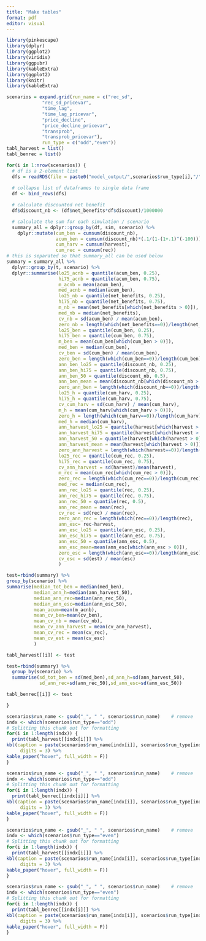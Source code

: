 ```yaml
---
title: "Make tables"
format: pdf
editor: visual
---
```


```r
library(pinkescape)
library(dplyr)
library(ggplot2)
library(viridis)
library(ggpubr)
library(kableExtra)
library(ggplot2)
library(knitr)
library(kableExtra)
```

```r

scenarios = expand.grid(run_name = c("rec_sd",
             "rec_sd_pricevar",
             "time_lag",
             "time_lag_pricevar",
             "price_decline",
             "price_decline_pricevar",
             "transprob",
             "transprob_pricevar"),
             run_type = c("odd","even"))
tabl_harvest = list()
tabl_benrec = list()

for(i in 1:nrow(scenarios)) {
  # df is a 2-element list
  dfs = readRDS(file = paste0("model_output/",scenarios$run_type[i],"/",scenarios$run_name[i],".rds"))
  
  # collapse list of dataframes to single data frame
  df <- bind_rows(dfs)

  # calculate discounted net benefit
  df$discount_nb <- (df$net_benefits*df$discount)/1000000

  # calculate the sum for each simulation / scenario
  summary_all = dplyr::group_by(df, sim, scenario) %>% 
    dplyr::mutate(cum_ben = cumsum(discount_nb),
                  acum_ben = cumsum(discount_nb)*(.1/(1-(1+.1)^(-100))),
                  cum_harv = cumsum(harvest),
                  cum_rec = cumsum(rec))
# this is separated so that summary_all can be used below
summary = summary_all %>%
  dplyr::group_by(t, scenario) %>% 
  dplyr::summarise(lo25_acnb = quantile(acum_ben, 0.25),
                   hi75_acnb = quantile(acum_ben, 0.75),
                   m_acnb = mean(acum_ben),
                   med_acnb = median(acum_ben),
                   lo25_nb = quantile(net_benefits, 0.25),
                   hi75_nb = quantile(net_benefits, 0.75),
                   m_nb = mean(net_benefits[which(net_benefits > 0)]),
                   med_nb = median(net_benefits),
                   cv_nb = sd(acum_ben) / mean(acum_ben),
                   zero_nb = length(which(net_benefits==0))/length(net_benefits),
                   lo25_ben = quantile(cum_ben, 0.25),
                   hi75_ben = quantile(cum_ben, 0.75),
                   m_ben = mean(cum_ben[which(cum_ben > 0)]),
                   med_ben = median(cum_ben),
                   cv_ben = sd(cum_ben) / mean(cum_ben),
                   zero_ben = length(which(cum_ben==0))/length(cum_ben),
                   ann_ben_lo25 = quantile(discount_nb, 0.25),
                   ann_ben_hi75 = quantile(discount_nb, 0.75),
                   ann_ben_50 = quantile(discount_nb, 0.5),
                   ann_ben_mean = mean(discount_nb[which(discount_nb > 0)]),
                   zero_ann_ben = length(which(discount_nb==0))/length(discount_nb),
                   lo25_h = quantile(cum_harv, 0.25),
                   hi75_h = quantile(cum_harv, 0.75),
                   cv_cum_harv = sd(cum_harv) / mean(cum_harv),
                   m_h = mean(cum_harv[which(cum_harv > 0)]),
                   zero_h = length(which(cum_harv==0))/length(cum_harv),
                   med_h = median(cum_harv),
                   ann_harvest_lo25 = quantile(harvest[which(harvest > 0)], 0.25),
                   ann_harvest_hi75 = quantile(harvest[which(harvest > 0)], 0.75),
                   ann_harvest_50 = quantile(harvest[which(harvest > 0)], 0.5),
                   ann_harvest_mean = mean(harvest[which(harvest > 0)]),
                   zero_ann_harvest = length(which(harvest==0))/length(harvest),
                   lo25_rec = quantile(cum_rec, 0.25),
                   hi75_rec = quantile(cum_rec, 0.75),
                   cv_ann_harvest = sd(harvest)/mean(harvest),
                   m_rec = mean(cum_rec[which(cum_rec > 0)]),
                   zero_rec = length(which(cum_rec==0))/length(cum_rec),
                   med_rec = median(cum_rec),
                   ann_rec_lo25 = quantile(rec, 0.25),
                   ann_rec_hi75 = quantile(rec, 0.75),
                   ann_rec_50 = quantile(rec, 0.5),
                   ann_rec_mean = mean(rec),
                   cv_rec = sd(rec) / mean(rec),
                   zero_ann_rec = length(which(rec==0))/length(rec),
                   ann_esc= rec-harvest,
                   ann_esc_lo25 = quantile(ann_esc, 0.25),
                   ann_esc_hi75 = quantile(ann_esc, 0.75),
                   ann_esc_50 = quantile(ann_esc, 0.5),
                   ann_esc_mean=mean(ann_esc[which(ann_esc > 0)]),
                   zero_esc = length(which(ann_esc==0))/length(ann_esc),
                   cv_esc = sd(est) / mean(esc)
                   )

test=rbind(summary) %>%
group_by(scenario) %>%
summarise(median_tot_ben = median(med_ben),
          median_ann_h=median(ann_harvest_50), 
          mediam_ann_rec=median(ann_rec_50),
          median_ann_esc=median(ann_esc_50),
          mean_acum=mean(m_acnb),
          mean_cv_ben=mean(cv_ben),
          mean_cv_nb = mean(cv_nb),
          mean_cv_ann_harvest = mean(cv_ann_harvest),
          mean_cv_rec = mean(cv_rec),
          mean_cv_est = mean(cv_esc)
          )  

tabl_harvest[[i]] <- test

test=rbind(summary) %>%
  group_by(scenario) %>%
  summarise(sd_tot_ben = sd(med_ben),sd_ann_h=sd(ann_harvest_50), 
            sd_ann_rec=sd(ann_rec_50),sd_ann_esc=sd(ann_esc_50))  

tabl_benrec[[i]] <- test

}


```

\break

```r

scenarios$run_name <- gsub("_", " ", scenarios$run_name)    # remove
indx <- which(scenarios$run_type=="odd")
# Splitting this chunk out for formatting
for(i in 1:length(indx)) {
  print(tabl_harvest[[indx[i]]] %>%
kbl(caption = paste(scenarios$run_name[indx[i]], scenarios$run_type[indx[i]]),
     digits = 3) %>%
kable_paper("hover", full_width = F))
}

```

```{=tex}
\break
\break
```
```r

scenarios$run_name <- gsub("_", " ", scenarios$run_name)    # remove
indx <- which(scenarios$run_type=="odd")
# Splitting this chunk out for formatting
for(i in 1:length(indx)) {
  print(tabl_benrec[[indx[i]]] %>%
kbl(caption = paste(scenarios$run_name[indx[i]], scenarios$run_type[indx[i]]),
     digits = 3) %>%
kable_paper("hover", full_width = F))
}

```

```{=tex}
\break
\break
```
```r

scenarios$run_name <- gsub("_", " ", scenarios$run_name)    # remove
indx <- which(scenarios$run_type=="even")
# Splitting this chunk out for formatting
for(i in 1:length(indx)) {
  print(tabl_harvest[[indx[i]]] %>%
kbl(caption = paste(scenarios$run_name[indx[i]], scenarios$run_type[indx[i]]),
     digits = 3) %>%
kable_paper("hover", full_width = F))
}

```

```{=tex}
\break
\break
```
```r

scenarios$run_name <- gsub("_", " ", scenarios$run_name)    # remove
indx <- which(scenarios$run_type=="even")
# Splitting this chunk out for formatting
for(i in 1:length(indx)) {
  print(tabl_benrec[[indx[i]]] %>%
kbl(caption = paste(scenarios$run_name[indx[i]], scenarios$run_type[indx[i]]),
     digits = 3) %>%
kable_paper("hover", full_width = F))
}

```
